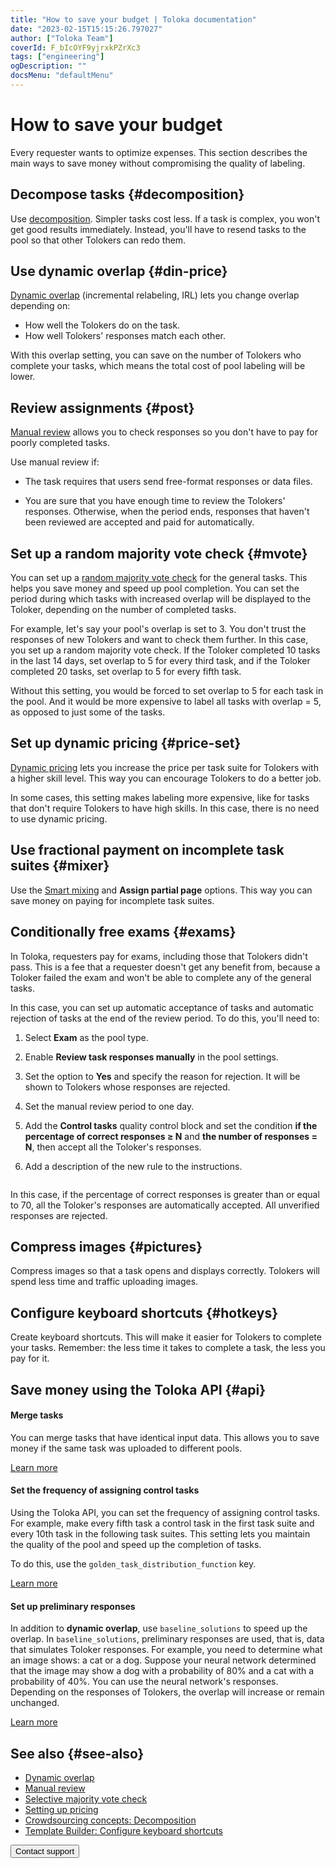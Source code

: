 ```yaml
---
title: "How to save your budget | Toloka documentation"
date: "2023-02-15T15:15:26.797027"
author: ["Toloka Team"]
coverId: F_bIcOYF9yjrxkPZrXc3
tags: ["engineering"]
ogDescription: ""
docsMenu: "defaultMenu"
---
```



# How to save your budget

Every requester wants to optimize expenses. This section describes the main ways to save money without compromising the quality of labeling.

## Decompose tasks {#decomposition}

Use [decomposition](/docs/guide/solution-architecture). Simpler tasks cost less. If a task is complex, you won't get good results immediately. Instead, you'll have to resend tasks to the pool so that other Tolokers can redo them.

## Use dynamic overlap {#din-price}

[Dynamic overlap](/docs/guide/dynamic-overlap) (incremental relabeling, IRL) lets you change overlap depending on:

- How well the Tolokers do on the task.
- How well Tolokers' responses match each other.

With this overlap setting, you can save on the number of Tolokers who complete your tasks, which means the total cost of pool labeling will be lower.

## Review assignments {#post}

[Manual review](/docs/guide/offline-accept) allows you to check responses so you don't have to pay for poorly completed tasks.

Use manual review if:

- The task requires that users send free-format responses or data files.

- You are sure that you have enough time to review the Tolokers' responses. Otherwise, when the period ends, responses that haven't been reviewed are accepted and paid for automatically.

## Set up a random majority vote check {#mvote}

You can set up a [random majority vote check](/docs/guide/selective-mvote) for the general tasks. This helps you save money and speed up pool completion. You can set the period during which tasks with increased overlap will be displayed to the Toloker, depending on the number of completed tasks.

For example, let's say your pool's overlap is set to 3. You don't trust the responses of new Tolokers and want to check them further. In this case, you set up a random majority vote check. If the Toloker completed 10 tasks in the last 14 days, set overlap to 5 for every third task, and if the Toloker completed 20 tasks, set overlap to 5 for every fifth task.

Without this setting, you would be forced to set overlap to 5 for each task in the pool. And it would be more expensive to label all tasks with overlap = 5, as opposed to just some of the tasks.

## Set up dynamic pricing {#price-set}

[Dynamic pricing](/docs/guide/dynamic-pricing) lets you increase the price per task suite for Tolokers with a higher skill level. This way you can encourage Tolokers to do a better job.

In some cases, this setting makes labeling more expensive, like for tasks that don't require Tolokers to have high skills. In this case, there is no need to use dynamic pricing.

## Use fractional payment on incomplete task suites {#mixer}

Use the [Smart mixing](/docs/guide/distribute-tasks-by-pages#smart-mixing) and **Assign partial page** options. This way you can save money on paying for incomplete task suites.

## Conditionally free exams {#exams}

In Toloka, requesters pay for exams, including those that Tolokers didn't pass. This is a fee that a requester doesn't get any benefit from, because a Toloker failed the exam and won't be able to complete any of the general tasks.

In this case, you can set up automatic acceptance of tasks and automatic rejection of tasks at the end of the review period. To do this, you'll need to:

1. Select **Exam** as the pool type.

1. Enable **Review task responses manually** in the pool settings.

1. Set the option to **Yes** and specify the reason for rejection. It will be shown to Tolokers whose responses are rejected.

1. Set the manual review period to one day.

1. Add the **Control tasks** quality control block and set the condition **if the percentage of correct responses ≥ N** and **the number of responses = N**, then accept all the Toloker's responses.

1. Add a description of the new rule to the instructions.

<Cut title="Sample settings">

<Image withBackground imageId="1675426535487" alt="" />

In this case, if the percentage of correct responses is greater than or equal to 70, all the Toloker's responses are automatically accepted. All unverified responses are rejected.

</Cut>

## Compress images {#pictures}

Compress images so that a task opens and displays correctly. Tolokers will spend less time and traffic uploading images.

## Configure keyboard shortcuts {#hotkeys}

Create keyboard shortcuts. This will make it easier for Tolokers to complete your tasks. Remember: the less time it takes to complete a task, the less you pay for it.

## Save money using the Toloka API {#api}

#### Merge tasks

You can merge tasks that have identical input data. This allows you to save money if the same task was uploaded to different pools.

[Learn more](/docs/api/tasks)

#### Set the frequency of assigning control tasks

Using the Toloka API, you can set the frequency of assigning control tasks. For example, make every fifth task a control task in the first task suite and every 10th task in the following task suites. This setting lets you maintain the quality of the pool and speed up the completion of tasks.

To do this, use the `golden_task_distribution_function` key.

[Learn more](/docs/api/create-pool)

#### Set up preliminary responses

In addition to **dynamic overlap**, use `baseline_solutions` to speed up the overlap. In `baseline_solutions`, preliminary responses are used, that is, data that simulates Toloker responses. For example, you need to determine what an image shows: a cat or a dog. Suppose your neural network determined that the image may show a dog with a probability of 80% and a cat with a probability of 40%. You can use the neural network's responses. Depending on the responses of Tolokers, the overlap will increase or remain unchanged.

[Learn more](/docs/api/create-task)

## See also {#see-also}

- [Dynamic overlap](/docs/guide/dynamic-overlap)
- [Manual review](/docs/guide/offline-accept)
- [Selective majority vote check](/docs/guide/selective-mvote)
- [Setting up pricing](/docs/guide/dynamic-pricing)
- [Crowdsourcing concepts: Decomposition](https://toloka.ai/knowledgebase/decomposition/)
- [Template Builder: Configure keyboard shortcuts](/docs/template-builder/best-practices/hotkeys)

<Button themeColor="light" view="default" size="l" type="link" url="/docs/guide/troubleshooting/support?form-source=guide-save-money">Contact support</Button>
